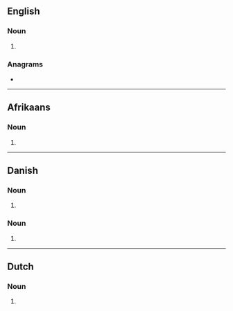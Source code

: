 {{also|Ankers}}
==English==

===Noun===
{{head|en|noun plural form}}

# {{plural of|anker|lang=en}}

===Anagrams===
* {{anagrams|en|a=aeknrs|Askren|Karnes|Kasner|Kearns|nakers|rankes}}

----

==Afrikaans==

===Noun===
{{head|af|noun plural form}}

# {{plural of|anker|lang=af}}

----

==Danish==

===Noun===
{{head|da|noun form|g=n}}

# {{genitive singular indefinite of|anker|lang=da}}

===Noun===
{{head|da|noun form|head=ankes|g=c}}

# {{genitive plural indefinite of|anke|lang=da}}

----

==Dutch==

===Noun===
{{head|nl|noun plural form}}

# {{nl-noun form of|pl|anker}}